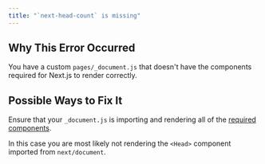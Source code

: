 ```yaml
---
title: "`next-head-count` is missing"
---
```


## Why This Error Occurred

You have a custom `pages/_document.js` that doesn't have the components required for Next.js to render correctly.

## Possible Ways to Fix It

Ensure that your `_document.js` is importing and rendering all of the [required components](/docs/pages/building-your-application/routing/custom-document).

In this case you are most likely not rendering the `<Head>` component imported from `next/document`.
